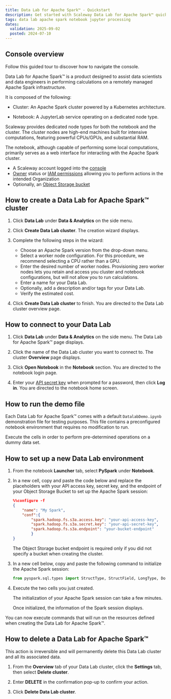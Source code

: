 ```yaml
---
title: Data Lab for Apache Spark™ - Quickstart
description: Get started with Scaleway Data Lab for Apache Spark™ quickly and efficiently.
tags: data lab apache spark notebook jupyter processing
dates:
  validation: 2025-09-02
  posted: 2024-07-10
---
```


## Console overview
Follow this guided tour to discover how to navigate the console.
<GuideFlow src="https://app.guideflow.com/embed/9r2m9v2fzk"/>

Data Lab for Apache Spark™ is a product designed to assist data scientists and data engineers in performing calculations on a remotely managed Apache Spark infrastructure.

It is composed of the following:

  - Cluster: An Apache Spark cluster powered by a Kubernetes architecture.

  - Notebook: A JupyterLab service operating on a dedicated node type.

Scaleway provides dedicated node types for both the notebook and the cluster. The cluster nodes are high-end machines built for intensive computations, featuring powerful CPUs/GPUs, and substantial RAM.

The notebook, although capable of performing some local computations, primarily serves as a web interface for interacting with the Apache Spark cluster.

<Requirements />

- A Scaleway account logged into the [console](https://account.scaleway.com/?service=elements)
- [Owner](/iam/concepts/#owner) status or [IAM permissions](/iam/concepts/#permission) allowing you to perform actions in the intended Organization
- Optionally, an [Object Storage bucket](/object-storage/how-to/create-a-bucket/)

## How to create a Data Lab for Apache Spark™ cluster

1. Click **Data Lab** under **Data & Analytics** on the side menu.

2. Click **Create Data Lab cluster**. The creation wizard displays.

3. Complete the following steps in the wizard:
    - Choose an Apache Spark version from the drop-down menu.
    - Select a worker node configuration. For this procedure, we recommend selecting a CPU rather than a GPU.
    - Enter the desired number of worker nodes.
      <Message type="note">
      Provisioning zero worker nodes lets you retain and access you cluster and notebook configurations, but will not allow you to run calculations.
      </Message>
    - Enter a name for your Data Lab.
    - Optionally, add a description and/or tags for your Data Lab.
    - Verify the estimated cost.

4. Click **Create Data Lab cluster** to finish. You are directed to the Data Lab cluster overview page.

## How to connect to your Data Lab

1. Click **Data Lab** under **Data & Analytics** on the side menu. The Data Lab for Apache Spark™ page displays.

2. Click the name of the Data Lab cluster you want to connect to. The cluster **Overview** page displays.

3. Click **Open Notebook** in the **Notebook** section. You are directed to the notebook login page.

4. Enter your [API secret key](/iam/concepts/#api-key) when prompted for a password, then click **Log in**. You are directed to the notebook home screen.

## How to run the demo file

Each Data Lab for Apache Spark™ comes with a default `DatalabDemo.ipynb` demonstration file for testing purposes. This file contains a preconfigured notebook environment that requires no modification to run.

Execute the cells in order to perform pre-determined operations on a dummy data set.

## How to set up a new Data Lab environment

1. From the notebook **Launcher** tab, select **PySpark** under **Notebook**.

2. In a new cell, copy and paste the code below and replace the placeholders with your API access key, secret key, and the endpoint of your Object Storage Bucket to set up the Apache Spark session:

    ```json
    %%configure -f
    {
        "name": "My Spark",
        "conf":{
            "spark.hadoop.fs.s3a.access.key": "your-api-access-key",
            "spark.hadoop.fs.s3a.secret.key": "your-api-secret-key",
            "spark.hadoop.fs.s3a.endpoint": "your-bucket-endpoint"
            }
    }
    ```

    <Message type="note">
    The Object Storage bucket endpoint is required only if you did not specify a bucket when creating the cluster.
    </Message>

3. In a new cell below, copy and paste the following command to initialize the Apache Spark session:

    ```python
    from pyspark.sql.types import StructType, StructField, LongType, DoubleType, StringType
    ```

4. Execute the two cells you just created.

    <Message type="note">
    The initialization of your Apache Spark session can take a few minutes.
    </Message>

    Once initialized, the information of the Spark session displays.

You can now execute commands that will run on the resources defined when creating the Data Lab for Apache Spark™.

## How to delete a Data Lab for Apache Spark™

<Message type="important">
  This action is irreversible and will permanently delete this Data Lab cluster and all its associated data.
</Message>

1. From the **Overview** tab of your Data Lab cluster, click the **Settings** tab, then select **Delete cluster**.

2. Enter **DELETE** in the confirmation pop-up to confirm your action.

3. Click **Delete Data Lab cluster**.
